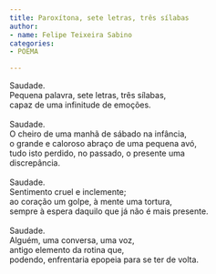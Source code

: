 ```yaml
---
title: Paroxítona, sete letras, três sílabas
author:
- name: Felipe Teixeira Sabino
categories:
- POEMA

---
```


| Saudade.
| Pequena palavra, sete letras, três sílabas,
| capaz de uma infinitude de emoções.
| 
| Saudade.
| O cheiro de uma manhã de sábado na infância,
| o grande e caloroso abraço de uma pequena avó,
| tudo isto perdido, no passado, o presente uma
| discrepância.
| 
| Saudade.
| Sentimento cruel e inclemente;
| ao coração um golpe, à mente uma tortura,
| sempre à espera daquilo que já não é mais presente.
| 
| Saudade.
| Alguém, uma conversa, uma voz,
| antigo elemento da rotina que,
| podendo, enfrentaria epopeia para se ter de volta.

<a href="https://instagram.com/epilef.04"><i class="bi bi-instagram"></i></a>

